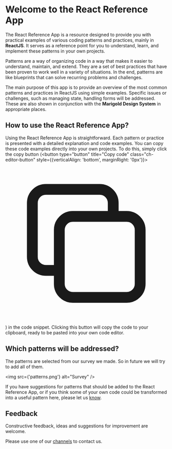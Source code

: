 # Welcome to the React Reference App

The React Reference App is a resource designed to provide you with practical examples of various coding patterns and practices, mainly in <b>ReactJS</b>.
It serves as a reference point for you to understand, learn, and implement these patterns in your own projects.

Patterns are a way of organizing code in a way that makes it easier to understand, maintain, and extend. They are a set of best practices that have been proven to work well in a variety of situations.
In the end, patterns are like blueprints that can solve recurring problems and challenges.

The main purpose of this app is to provide an overview of the most common patterns and practices in ReactJS using simple examples.
Specific issues or challenges, such as managing state, handling forms will be addressed. These are also shown in conjunction with the <b>Marigold Design System</b> in appropriate places.

<div className="h-5" />

## How to use the React Reference App?

Using the React Reference App is straightforward. Each pattern or practice is presented with a detailed explanation and code examples.
You can copy these code examples directly into your own projects. To do this, simply click the copy button (<button type="button" title="Copy code" class="ch-editor-button" style={{verticalAlign: 'bottom', marginRight: '0px'}}><svg fill="none" stroke="currentColor" viewBox="0 0 24 24" xmlns="http://www.w3.org/2000/svg"><path stroke-linecap="round" stroke-linejoin="round" stroke-width="1.6px" d="M8 16H6a2 2 0 01-2-2V6a2 2 0 012-2h8a2 2 0 012 2v2m-6 12h8a2 2 0 002-2v-8a2 2 0 00-2-2h-8a2 2 0 00-2 2v8a2 2 0 002 2z"></path></svg></button>) in the code snippet.
Clicking this button will copy the code to your clipboard, ready to be pasted into your own code editor.

<div className="h-5" />

## Which patterns will be addressed?

The patterns are selected from our survey we made. So in future we will try to add all of them.

<img src={'patterns.png'} alt="Survey" />

If you have suggestions for patterns that should be added to the React Reference App, or if you think some of your own code could
be transformed into a useful pattern here, please let us [know](https://www.marigold-ui.io/introduction/get-in-touch?theme=b2b#introduction-to-marigold).

<div className="h-5" />

## Feedback

Constructive feedback, ideas and suggestions for improvement are welcome.

Please use one of our [channels](https://www.marigold-ui.io/introduction/get-in-touch?theme=b2b) to contact us.
